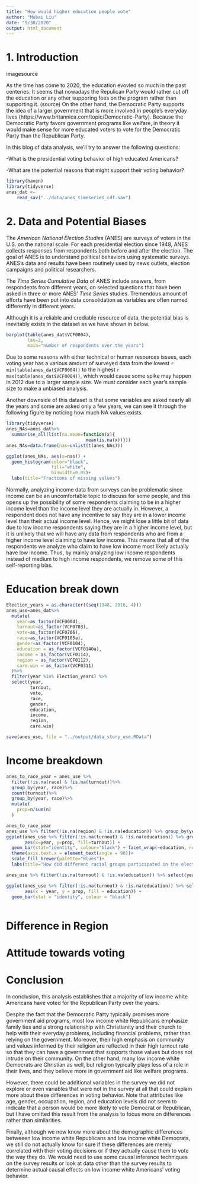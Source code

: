 ```yaml
---
title: "How would higher education people vote"
author: "Mubai Liu"
date: "9/30/2020"
output: html_document
---
```


# 1. Introduction

imagesource

As the time has come to 2020, the education evovled so much in the past centeries. It seems that nowadays the Repulican Party would rather cut off the education or any other supporing fees on the program rather than supporting it. (source) On the other hand, the Democratic Party supports the idea of a larger government that is more involved in people’s everyday lives (https://www.britannica.com/topic/Democratic-Party). Because the Democratic Party favors government programs like welfare, in theory it would make sense for more educated voters to vote for the Democratic Party than the Republican Party.


In this blog of data analysis, we'll try to answer the following questions:

-What is the presidential voting behavior of high educated Americans?

-What are the potential reasons that might support their voting behavior?

```r
library(haven)
library(tidyverse)
anes_dat <-
    read_sav("../data/anes_timeseries_cdf.sav")
```

# 2. Data and Potential Biases

The *American National Election Studies* (ANES) are surveys of voters in the U.S. on the national scale. For each presidential election since 1948, ANES collects responses from respondents both before and after the election. The goal of ANES is to understand political behaviors using systematic surveys. ANES's data and results have been routinely used by news outlets, election campaigns and political researchers.

The *Time Series Cumulative Data* of ANES include answers, from respondents from different years, on selected questions that have been asked in three or more ANES' *Time Series* studies. Tremendous amount of efforts have been put into data consolidation as variables are often named differently in different years. 

Although it is a reliable and crediable resource of data, the potential bias is inevitably exists in the dataset as we have shown in below.

```r
barplot(table(anes_dat$VCF0004),
        las=2,
        main="number of respondents over the years")
```
Due to some reasons with either technical or human resources issues, each voting year has a various amount of surveyed data from the lowest `r min(table(anes_dat$VCF0004))` to the highest `r max(table(anes_dat$VCF0004))`, which would cause some spike may happen in 2012 due to a larger sample size. We must consider each year's sample size to make a unbiased analysis. 

Another downside of this dataset is that some variables are asked nearly all the years and some are asked only a few years, we can see it through the following figure by noticing how much NA values exists. 

```r
library(tidyverse)
anes_NAs=anes_dat%>%
  summarise_all(list(na.mean=function(x){
                              mean(is.na(x))}))
anes_NAs=data.frame(nas=unlist(t(anes_NAs)))

ggplot(anes_NAs, aes(x=nas)) + 
  geom_histogram(color="black", 
                 fill="white",
                 binwidth=0.05)+
  labs(title="Fractions of missing values")
```
Normally, analyzing income data from surveys can be problematic since income can be an uncomfortable topic to discuss for some people, and this opens up the possibility of some respondents claiming to be in a higher income level than the income level they are actually in. However, a respondent does not have any incentive to say they are in a lower income level than their actual income level. Hence, we might lose a little bit of data due to low income respondents saying they are in a higher income level, but it is unlikely that we will have any data from respondents who are from a higher income level claiming to have low income. This means that all of the respondents we analyze who claim to have low income most likely actually have low income. Thus, by mainly analyzing low income respondents instead of medium to high income respondents, we remove some of this self-reporting bias.

# Education break down
```r
Election_years = as.character((seq(1948, 2016, 4)))
anes_use=anes_dat%>%
  mutate(
    year=as_factor(VCF0004),
    turnout=as_factor(VCF0703),
    vote=as_factor(VCF0706),
    race=as_factor(VCF0105a),
    gender=as_factor(VCF0104),
    education = as_factor(VCF0140a),
    income = as_factor(VCF0114),
    region = as_factor(VCF0112),
    care.win = as_factor(VCF0311)
  )%>%
  filter(year %in% Election_years) %>%
  select(year,
         turnout,
         vote,
         race,
         gender,
         education,
         income,
         region,
         care.win)

save(anes_use, file = "../output/data_story_use.RData")
```



# Income breakdown
```r
anes_to_race_year = anes_use %>%
  filter(!is.na(race) & !is.na(turnout))%>%
  group_by(year, race)%>%
  count(turnout)%>%
  group_by(year, race)%>%
  mutate(
    prop=n/sum(n)
  )

anes_to_race_year
anes_use %>% filter(!is.na(region) & !is.na(education)) %>% group_by(year, region) %>% count(turnout) %>% group_by(year, region) %>% mutate(prop = n/sum(n))
ggplot(anes_use %>% filter(!is.na(turnout) & !is.na(education)) %>% group_by(year, education) %>% count(turnout) %>% group_by(year, turnout) %>% mutate(prop = n/sum(n)), 
       aes(x=year, y=prop, fill=turnout)) +
  geom_bar(stat="identity", colour="black") + facet_wrap(~education, ncol=1) + theme_bw()+
  theme(axis.text.x = element_text(angle = 90))+
  scale_fill_brewer(palette="Blues")+
  labs(title="How did different racial groups participated in the election \n over the years?")

anes_use %>% filter(!is.na(turnout) & !is.na(education)) %>% select(year, turnout, education)

ggplot(anes_use %>% filter(!is.na(turnout) & !is.na(education)) %>% select(year, turnout, education) %>% filter(turnout == "3. Voted (registered)") %>% group_by(year) %>% count(education) %>% group_by(year) %>% mutate(prop = n/sum(n)),
       aes(x = year, y = prop, fill = education)) +
  geom_bar(stat = "identity", colour = "black")



```
# Difference in Region

# Attitude towards voting

# Conclusion

In conclusion, this analysis establishes that a majority of low income white Americans have voted for the Republican Party over the years.

Despite the fact that the Democratic Party typically promises more government aid programs, most low income white Republicans emphasize family ties and a strong relationship with Christianity and their church to help with their everyday problems, including financial problems, rather than relying on the government. Moreover, their high emphasis on community and values informed by their religion are reflected in their high turnout rate so that they can have a government that supports those values but does not intrude on their community. On the other hand, many low income white Democrats are Christian as well, but religion typically plays less of a role in their lives, and they believe more in government aid like welfare programs.

However, there could be additional variables in the survey we did not explore or even variables that were not in the survey at all that could explain more about these differences in voting behavior. Note that attributes like age, gender, occupation, region, and education levels did not seem to indicate that a person would be more likely to vote Democrat or Republican, but I have omitted this result from the analysis to focus more on differences rather than similarities.

Finally, although we now know more about the demographic differences betweeen low income white Republicans and low income white Democrats, we still do not actually know for sure if these differences are merely correlated with their voting decisions or if they actually cause them to vote the way they do. We would need to use some causal inference techniques on the survey results or look at data other than the survey results to determine actual causal effects on low income white Americans’ voting behavior.
